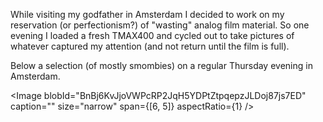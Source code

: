 While visiting my godfather in Amsterdam I decided to work on my reservation (or perfectionism?) of "wasting" analog film material. So one evening I loaded a fresh TMAX400 and cycled out to take pictures of whatever captured my attention (and not return until the film is full).

Below a selection (of mostly smombies) on a regular Thursday evening in Amsterdam.

<Image
  blobId="BnBj6KvJjoVWPcRP2JqH5YDPtZtpqepzJLDoj87js7ED"
  caption=""
  size="narrow"
  span={[6, 5]}
  aspectRatio={1}
/>
